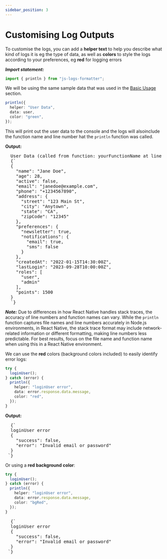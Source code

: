 ```yaml
---
sidebar_position: 3
---
```


# Customising Log Outputs

To customise the logs, you can add a **helper text** to help you describe what kind of logs it is eg the type of data, as well as **colors** to style the logs according to your preferences, eg **red** for logging errors

**_Import statement:_**

```typescript
import { println } from "js-logs-formatter";
```

We will be using the same sample data that was used in the [Basic Usage](usage#sample-data) section.

```typescript
println({
  helper: "User Data",
  data: user,
  color: "green",
});
```

This will print out the user data to the console and the logs will alsoinclude the function name and line number hat the `println` function was called.

**Output:**

<pre
  style={{
    color: "#00FF00",
  }}
>
  User Data (called from function: yourFunctionName at line yourLineNumber)
  {`
  {
    "name": "Jane Doe",
    "age": 28,
    "active": false,
    "email": "janedoe@example.com",
    "phone": "+1234567890",
    "address": {
      "street": "123 Main St",
      "city": "Anytown",
      "state": "CA",
      "zipCode": "12345"
    },
    "preferences": {
      "newsletter": true,
      "notifications": {
        "email": true,
        "sms": false
      }
    },
    "createdAt": "2022-01-15T14:30:00Z",
    "lastLogin": "2023-09-28T10:00:00Z",
    "roles": [
      "user",
      "admin"
    ],
    "points": 1500
  }
  `}
</pre>

**_Note:_** Due to differences in how React Native handles stack traces, the accuracy of line numbers and function names can vary. While the `println` function captures file names and line numbers accurately in Node.js environments, in React Native, the stack trace format may include network-related information or different formatting, making line numbers less predictable. For best results, focus on the file name and function name when using this in a React Native environment.

We can use the **red** colors (background colors included) to easily identify error logs:

```typescript
try {
  loginUser();
} catch (error) {
  println({
    helper: "loginUser error",
    data: error.response.data.message,
    color: "red",
  });
}
```

**Output:**

<pre style={{ color: "#FF6B6B" }}>
  {`
  loginUser error
  { 
    "success": false, 
    "error": "Invalid email or password"
  }
 `}
</pre>

Or using a **red background color**:

```typescript
try {
  loginUser();
} catch (error) {
  println({
    helper: "loginUser error",
    data: error.response.data.message,
    color: "bgRed",
  });
}
```

<pre style={{ backgroundColor: "#FF6F6F", color: "#000000" }}>
  {`
  loginUser error
  { 
    "success": false, 
    "error": "Invalid email or password"
  }
 `}
</pre>
